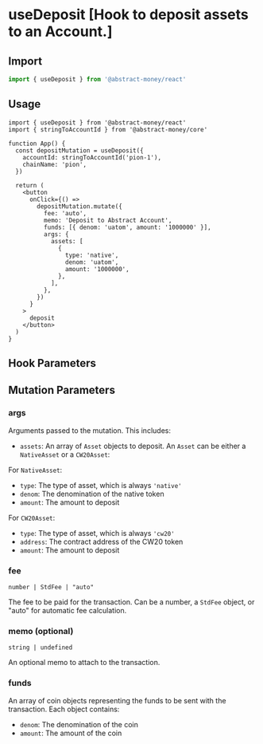 
# useDeposit [Hook to deposit assets to an Account.]

## Import

```ts twoslash 
import { useDeposit } from '@abstract-money/react'
```

## Usage

```tsx twoslash [index.tsx]
import { useDeposit } from '@abstract-money/react'
import { stringToAccountId } from '@abstract-money/core'

function App() {
  const depositMutation = useDeposit({
    accountId: stringToAccountId('pion-1'),
    chainName: 'pion',
  })

  return (
    <button
      onClick={() =>
        depositMutation.mutate({
          fee: 'auto',
          memo: 'Deposit to Abstract Account',
          funds: [{ denom: 'uatom', amount: '1000000' }],
          args: {
            assets: [
              {
                type: 'native',
                denom: 'uatom',
                amount: '1000000',
              },
            ],
          },
        })
      }
    >
      deposit
    </button>
  )
}
```

## Hook Parameters
<ParameterCommonSnippet/>
<ParameterMutationSnippet />

## Mutation Parameters

### args

Arguments passed to the mutation. This includes:

- `assets`: An array of `Asset` objects to deposit. An `Asset` can be either a `NativeAsset` or a `CW20Asset`:

For `NativeAsset`:

- `type`: The type of asset, which is always `'native'`
- `denom`: The denomination of the native token
- `amount`: The amount to deposit


For `CW20Asset`:

- `type`: The type of asset, which is always `'cw20'`
- `address`: The contract address of the CW20 token
- `amount`: The amount to deposit

### fee

`number | StdFee | "auto"`

The fee to be paid for the transaction. Can be a number, a `StdFee` object, or "auto" for automatic fee calculation.

### memo (optional)

`string | undefined`

An optional memo to attach to the transaction.

### funds

An array of coin objects representing the funds to be sent with the transaction. Each object contains:

- `denom`: The denomination of the coin
- `amount`: The amount of the coin